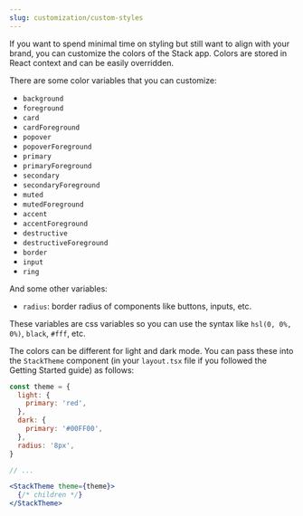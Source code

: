 ```yaml
---
slug: customization/custom-styles
---
```


If you want to spend minimal time on styling but still want to align with your brand, you can customize the colors of the Stack app. Colors are stored in React context and can be easily overridden.

There are some color variables that you can customize:

- `background`
- `foreground`
- `card`
- `cardForeground`
- `popover`
- `popoverForeground`
- `primary`
- `primaryForeground`
- `secondary`
- `secondaryForeground`
- `muted`
- `mutedForeground`
- `accent`
- `accentForeground`
- `destructive`
- `destructiveForeground`
- `border`
- `input`
- `ring`

And some other variables:

- `radius`: border radius of components like buttons, inputs, etc.

These variables are css variables so you can use the syntax like `hsl(0, 0%, 0%)`, `black`, `#fff`, etc.

The colors can be different for light and dark mode. You can pass these into the `StackTheme` component (in your `layout.tsx` file if you followed the Getting Started guide) as follows:

```jsx title="app/layout.tsx"
const theme = {
  light: {
    primary: 'red',
  },
  dark: {
    primary: '#00FF00',
  },
  radius: '8px',
}

// ...

<StackTheme theme={theme}>
  {/* children */}
</StackTheme>
```
